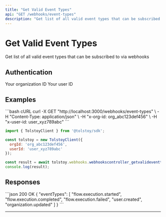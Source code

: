 ```yaml
---
title: "Get Valid Event Types"
api: "GET /webhooks/event-types"
description: "Get list of all valid event types that can be subscribed to via webhooks"
---
```


# Get Valid Event Types

Get list of all valid event types that can be subscribed to via webhooks

## Authentication

<ParamField header="x-org-id" type="string" required>
  Your organization ID
</ParamField>

<ParamField header="x-user-id" type="string" required>
  Your user ID
</ParamField>





## Examples

<CodeGroup>
```bash cURL
curl -X GET "http://localhost:3000/webhooks/event-types" \
  -H "Content-Type: application/json" \
  -H "x-org-id: org_abc123def456" \
  -H "x-user-id: user_xyz789abc"
```

```javascript JavaScript SDK
import { TolstoyClient } from '@tolstoy/sdk';

const tolstoy = new TolstoyClient({
  orgId: 'org_abc123def456',
  userId: 'user_xyz789abc'
});

const result = await tolstoy.webhooks.webhookscontroller_getvalideventtypes();
console.log(result);
```
</CodeGroup>

## Responses

<ResponseExample>
```json 200 OK
{
  "eventTypes": [
    "flow.execution.started",
    "flow.execution.completed",
    "flow.execution.failed",
    "user.created",
    "organization.updated"
  ]
}
```
</ResponseExample>

---

<Snippet file="api-footer.mdx" />
